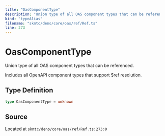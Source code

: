 ```yaml
---
title: "OasComponentType"
description: "Union type of all OAS component types that can be referenced."
kind: "typeAlias"
filename: "skmtc/deno/core/oas/ref/Ref.ts"
line: 273
---
```


# OasComponentType

Union type of all OAS component types that can be referenced.

Includes all OpenAPI component types that support $ref resolution.

## Type Definition

```typescript
type OasComponentType = unknown
```

## Source

Located at `skmtc/deno/core/oas/ref/Ref.ts:273:0`
